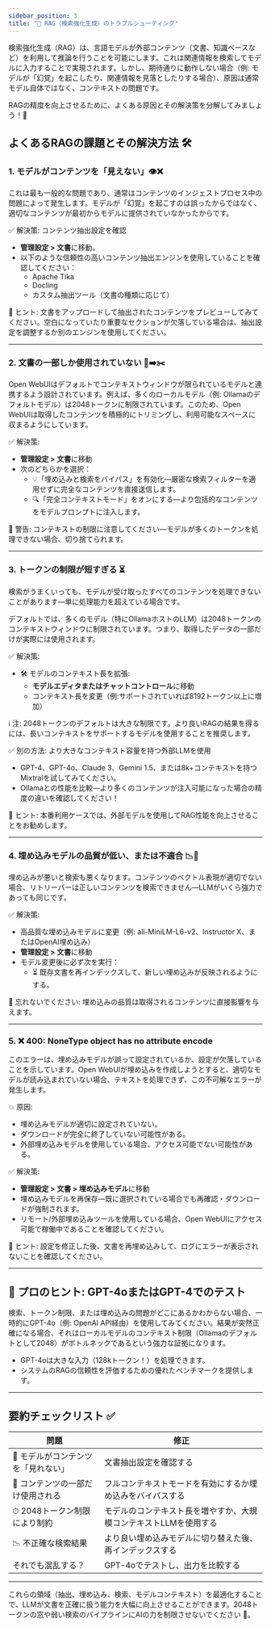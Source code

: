 ```yaml
---
sidebar_position: 3
title: "🧠 RAG（検索強化生成）のトラブルシューティング"
---
```


検索強化生成（RAG）は、言語モデルが外部コンテンツ（文書、知識ベースなど）を利用して推論を行うことを可能にします。これは関連情報を検索してモデルに入力することで実現されます。しかし、期待通りに動作しない場合（例: モデルが「幻覚」を起こしたり、関連情報を見落としたりする場合）、原因は通常モデル自体ではなく、コンテキストの問題です。

RAGの精度を向上させるために、よくある原因とその解決策を分解してみましょう！🚀

## よくあるRAGの課題とその解決方法 🛠️

### 1. モデルがコンテンツを「見えない」👁️❌

これは最も一般的な問題であり、通常はコンテンツのインジェストプロセス中の問題によって発生します。モデルが「幻覚」を起こすのは誤ったからではなく、適切なコンテンツが最初からモデルに提供されていなかったからです。

✅ 解決策: コンテンツ抽出設定を確認

- **管理設定 > 文書**に移動。
- 以下のような信頼性の高いコンテンツ抽出エンジンを使用していることを確認してください：
  - Apache Tika
  - Docling
  - カスタム抽出ツール（文書の種類に応じて）

📌 ヒント: 文書をアップロードして抽出されたコンテンツをプレビューしてみてください。空白になっていたり重要なセクションが欠落している場合は、抽出設定を調整するか別のエンジンを使用してください。

---

### 2. 文書の一部しか使用されていない 📄➡️✂️

Open WebUIはデフォルトでコンテキストウィンドウが限られているモデルと連携するよう設計されています。例えば、多くのローカルモデル（例: Ollamaのデフォルトモデル）は2048トークンに制限されています。このため、Open WebUIは取得したコンテンツを積極的にトリミングし、利用可能なスペースに収まるようにしています。

✅ 解決策:

- **管理設定 > 文書**に移動
- 次のどちらかを選択：
  - 💡「埋め込みと検索をバイパス」を有効化—厳密な検索フィルターを適用せずに完全なコンテンツを直接送信します。
  - 🔍「完全コンテキストモード」をオンにする—より包括的なコンテンツをモデルプロンプトに注入します。

📌 警告: コンテキストの制限に注意してください—モデルが多くのトークンを処理できない場合、切り捨てられます。

---

### 3. トークンの制限が短すぎる ⏳

検索がうまくいっても、モデルが受け取ったすべてのコンテンツを処理できないことがあります—単に処理能力を超えている場合です。

デフォルトでは、多くのモデル（特にOllamaホストのLLM）は2048トークンのコンテキストウィンドウに制限されています。つまり、取得したデータの一部だけが実際には使用されます。

✅ 解決策:

- 🛠️ モデルのコンテキスト長を拡張:
  - **モデルエディタまたはチャットコントロール**に移動
  - コンテキスト長を変更（例:サポートされていれば8192トークン以上に増加）

ℹ️ 注: 2048トークンのデフォルトは大きな制限です。より良いRAGの結果を得るには、長いコンテキストをサポートするモデルを使用することを推奨します。

✅ 別の方法: より大きなコンテキスト容量を持つ外部LLMを使用

- GPT-4、GPT-4o、Claude 3、Gemini 1.5、または8k+コンテキストを持つMixtralを試してみてください。
- Ollamaとの性能を比較—より多くのコンテンツが注入可能になった場合の精度の違いを確認してください！

📌 ヒント: 本番利用ケースでは、外部モデルを使用してRAG性能を向上させることをお勧めします。

---

### 4. 埋め込みモデルの品質が低い、または不適合 📉🧠

埋め込みが悪いと検索も悪くなります。コンテンツのベクトル表現が適切でない場合、リトリーバーは正しいコンテンツを検索できません—LLMがいくら強力であっても同じです。

✅ 解決策:

- 高品質な埋め込みモデルに変更（例: all-MiniLM-L6-v2、Instructor X、またはOpenAI埋め込み）
- **管理設定 > 文書**に移動
- モデル変更後に必ず次を実行：
  - ⏳ 既存文書を再インデックスして、新しい埋め込みが反映されるようにする。

📌 忘れないでください: 埋め込みの品質は取得されるコンテンツに直接影響を与えます。

---

### 5. ❌ 400: NoneType object has no attribute encode

このエラーは、埋め込みモデルが誤って設定されているか、設定が欠落していることを示しています。Open WebUIが埋め込みを作成しようとすると、適切なモデルが読み込まれていない場合、テキストを処理できず、この不可解なエラーが発生します。

💥 原因:
- 埋め込みモデルが適切に設定されていない。
- ダウンロードが完全に終了していない可能性がある。
- 外部埋め込みモデルを使用している場合、アクセス可能でない可能性がある。

✅ 解決策:

- **管理設定 > 文書 > 埋め込みモデル**に移動
- 埋め込みモデルを再保存—既に選択されている場合でも再確認・ダウンロードが強制されます。
- リモート/外部埋め込みツールを使用している場合、Open WebUIにアクセス可能で稼働中であることを確認してください。

📌 ヒント: 設定を修正した後、文書を再埋め込みして、ログにエラーが表示されないことを確認してください。

---

## 🧪 プロのヒント: GPT-4oまたはGPT-4でのテスト

検索、トークン制限、または埋め込みの問題がどこにあるかわからない場合、一時的にGPT-4o（例: OpenAI API経由）を使用してみてください。結果が突然正確になる場合、それはローカルモデルのコンテキスト制限（Ollamaのデフォルトとして2048）がボトルネックであるという強力な証拠になります。

- GPT-4oは大きな入力（128kトークン！）を処理できます。
- システムのRAGの信頼性を評価するための優れたベンチマークを提供します。

---

## 要約チェックリスト ✅

| 問題 | 修正 |
|--------|------|
| 🤔 モデルがコンテンツを「見れない」 | 文書抽出設定を確認する |
| 🧹 コンテンツの一部だけ使用される | フルコンテキストモードを有効にするか埋め込みをバイパスする |
| ⏱ 2048トークン制限により制約 | モデルのコンテキスト長を増やすか、大規模コンテキストLLMを使用する |
| 📉 不正確な検索結果 | より良い埋め込みモデルに切り替えた後、再インデックスする |
| それでも混乱する？ | GPT-4oでテストし、出力を比較する |

---

これらの領域（抽出、埋め込み、検索、モデルコンテキスト）を最適化することで、LLMが文書を正確に扱う能力を大幅に向上させることができます。2048トークンの窓や弱い検索のパイプラインにAIの力を制限させないでください 🎯。
